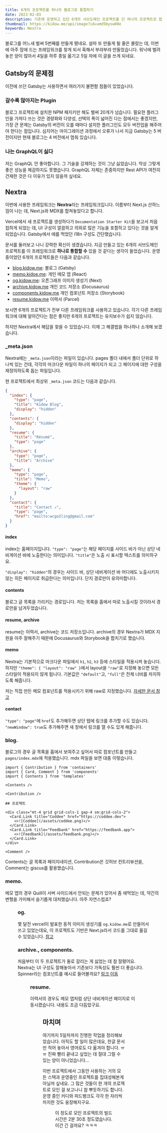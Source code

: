 ```yaml
---
title: 6개의 프로젝트를 하나의 블로그로 통합하기
date: 2023-02-03
description: 기존에 운영하고 있던 6개의 서브도메인 프로젝트를 단 하나의 프로젝트로 합쳤습니다.
thumbnail: https://kidow.me/api/image?id=umd5bysw08e
keywords: Nextra
---
```



<BackTop />
<Frontmatter />

블로그를 어느새 벌써 5번째를 만들게 됐네요. 설마 또 만들게 될 줄은 몰랐는 데, 이번에 아주 맘에 드는 프레임워크를 찾게 되서 혹해서 부랴부랴 만들었습니다. 워낙에 벌려놓은 양이 많아서 4일을 하루 종일 옮기고 5일 차에 이 글을 쓰게 되네요.

## Gatsby의 문제점

이전에 쓰던 Gatsby는 사용하면서 여러가지 불편함 점들이 있었습니다.

### 갈수록 많아지는 Plugin

블로그 프로젝트에 설치한 NPM 패지키만 해도 벌써 20개가 넘습니다. 필요한 플러그인을 가져다 쓰는 것은 경량화와 다양성, 선택의 폭이 넓어진 다는 점에서는 좋겠지만, 가장 큰 문제는 Gatsby의 버전이 오를 때마다 설치한 플러그인도 모두 버전업을 해주어야 한다는 점입니다. 심지어는 마이그레이션 과정에서 오류가 나서 지금 Gatsby는 5 버전이지만 현재 블로그는 4 버전에서 멈춰 있습니다.

### 나는 GraphQL이 싫다

저는 GraphQL 안 좋아합니다. 그 기술을 강제하는 것이 그냥 싫었습니다. 막상 그렇게 좋은 성능을 체감하지도 못했습니다. GraphQL 자체는 존중하지만 Rest API가 여전히 건재한 것은 다 이유가 있지 않을까 싶네요.

## Nextra

이번에 사용한 프레임워크는 **Nextra**라는 프레임워크입니다. 이름부터 Next.js 산하느낌이 나는 데, Next.js와 MDX를 합쳐놓았다고 합니다.

Vercel에서 새 프로젝트를 생성하다가 `Documentation Starter Kit`을 보고서 처음 접하게 되었는 데, UI 구성이 깔끔하고 의외로 많은 기능을 포함하고 있다는 것을 알게 되었습니다. Gatsby에서 애를 먹었던 i18n 구성도 간단했습니다.

문서를 둘러보고 나니 강력한 확신이 생겼습니다. 지금 만들고 있는 6개의 서브도메인 프로젝트를 이 프레임워크로 **하나로 통합할 수** 있을 것 같다는 생각이 들었습니다. 운영 중이었던 6개의 프로젝트들은 다음과 같습니다.

- [blog.kidow.me](https://blog.kidow.me): 블로그 (Gatsby)
- [memo.kidoe.me](https://memo.kidow.me): 개인 메모 앱 (React)
- [og.kidow.me](https://og.kidow.me): 오픈그래프 이미지 생성기 (Next)
- [archive.kidow.me](https://archive.kidow.me) 개인 코드 저장소 (Docusaurus)
- [components.kidow.me](https://components.kidow.me) 개인 컴포넌트 저장소 (Storybook)
- [resume.kidow.me](https://resume.kidow.me) 이력서 (Parcel)

보시면 6개의 프로젝트가 전부 다른 프레임워크를 사용하고 있습니다. 각기 다른 프레임워크에 대해 알아간다는 점은 좋지만 6개의 프로젝트는 유지보수가 쉽지 않습니다.

하지만 Nextra에서 해답을 찾을 수 있었습니다. 이제 그 해결법을 하나하나 소개해 보겠습니다.

### \_meta.json

Nextra에는 `_meta.json`이라는 파일이 있습니다. pages 폴더 내에서 폴더 단위로 하나씩 있는 건데, 각각의 마크다운 파일이 하나의 페이지가 되고 그 페이지에 대한 구성을 재정의하도록 돕는 파일입니다.

현 프로젝트에서 최상위 `_meta.json` 코드는 다음과 같습니다.

```json filename="pages/_meta.ko.json"
{
  "index": {
    "type": "page",
    "title": "Kidow Blog",
    "display": "hidden"
  },
  "contents": {
    "display": "hidden"
  },
  "resume": {
    "title": "Résumé",
    "type": "page"
  },
  "archive": {
    "type": "page",
    "title": "Archive"
  },
  "memo": {
    "type": "page",
    "title": "Memo",
    "theme": {
      "layout": "raw"
    }
  },
  "contact": {
    "title": "Contact ↗",
    "type": "page",
    "href": "mailto:wcgo2ling@gmail.com"
  }
}
```

#### index

index는 홈페이지입니다. `"type": "page"`는 해당 페이지를 사이드 바가 아닌 상단 네비게이션 바에 노출한다는 의미입니다. `"title"`은 노출 시 표시할 텍스트를 의미하구요.

`"display": "hidden"`의 경우는 사이드 바, 상단 네비게이션 바 어디에도 노출시키지 않는 히든 페이지로 취급한다는 의미입니다. 단지 경로만이 유의미합니다.

#### contents

블로그 글 목록을 가리키는 경로입니다. 저는 목록을 홈에서 따로 노출시킬 것이라서 경로만을 남겨두었습니다.

#### resume, archive

resume는 이력서, archive는 코드 저장소입니다. archive의 경우 Nextra가 MDX 지원을 아주 잘해주기 때문에 Docusaurus와 Storybook을 합치기로 했습니다.

#### memo

Nextra는 기본적으로 마크다운 파일에서 `h1`, `h2`, `h3` 등에 스타일을 적용시켜 놓습니다. 하지만 `"theme": { "layout": "raw" }`에서 layout을 `"raw"`로 지정해 놓으면 모든 스타일이 적용되지 않게 됩니다. 기본값은 `"default"`고, `"full"`은 전체 너비를 차지하도록 해줍니다.

저는 직접 만든 메모 컴포넌트를 적용시키기 위해 raw로 지정했습니다. [자세한 문서 참고](https://nextra.site/docs/docs-theme/page-configuration#layouts)

#### contact

`"type": "page"`에 `href`도 추가해두면 상단 탭에 링크를 추가할 수도 있습니다. `"newWindow": true`도 추가해주면 새 창에서 링크를 열 수도 있게 해줍니다.

### blog.

블로그의 경우 글 목록을 홈에서 보여주고 싶어서 따로 컴포넌트를 만들고 `pages/index.mdx`에 적용했습니다. mdx 파일을 보면 대충 이렇습니다.

```mdx filename="pages/index.ko.mdx"
import { Contribution } from 'containers'
import { Card, Comment } from 'components'
import { Contents } from 'templates'

<Contents />

<Contribution />

## 프로젝트

<div class="mt-4 grid grid-cols-1 gap-4 sm:grid-cols-2">
  <Card.Link title="Coddee" href="https://coddee.dev">
    <>![Coddee](/assets/coddee.png)</>
  </Card.Link>
  <Card.Link title="Feedbank" href="https://feedbank.app">
    <>![Feedbank](/assets/feedbank.png)</>
  </Card.Link>
</div>

<Comment />
```

Contents는 글 목록과 페이지네이션, Contribution은 깃허브 컨트리뷰션을, Comment는 giscus를 활용했습니다.

### memo.

메모 앱의 경우 Quill이 서버 사이드에서 안되는 문제가 있어서 좀 애먹었는 데, 약간의 변형을 가미해서 슬기롭게 대처했습니다. 아주 자연스럽죠?

<Figure caption="메모 앱" image="/contents/20/memo.png" />

### og.

몇 달전 vercel이 발표한 동적 이미지 생성기를 `og.kidow.me`로 만들어서 쓰고 있었는데요, 이 프로젝트도 기반은 Next.js라서 코드를 그대로 옮길 수 있었습니다. [참고](https://vercel.com/docs/concepts/functions/edge-functions/og-image-generation)

### archive., components.

처음부터 이 두 프로젝트가 둘로 갈리는 게 싫었는 데 참 잘됐어요. Nextra는 UI 구성도 잘해놓아서 기존보다 가독성도 훨씬 더 좋습니다. Spinner라는 컴포넌트를 예시로 들어볼까요? [링크 이동](/archive/feedback/Spinner)

<Figure caption="Spinner 컴포넌트 문서" image="/contents/20/spinner.png" />

### resume.

이력서의 경우도 메모 앱처럼 상단 네비게이션 페이지로 이동시켰습니다. 내용도 조금 다듬었구요.

<Figure caption="이력서 페이지" image="/contents/20/resume.png" />

## 마치며

여기까지 5일차까지 진행한 작업을 정리해보았습니다. 아직도 할 일이 많은데요, 한글 문서만 적어 놓아서 영어로도 다 옮겨야 합니다. ㅠㅠ 진짜 빨리 끝내고 싶었는 데 절대 그럴 수 있는 양이 아니었습니다...

이번 프로젝트에서 그동안 사용하는 거의 모든 스택과 운영중인 프로젝트를 집대성해본게 아닐까 싶네요. 그 많은 것들이 한 개의 프로젝트로 모인 걸 보고나니 참 뿌듯하기도 합니다. 운영 중인 커디와 피드뱅크도 각각 한 자리씩 차지한 것도 웅장해지구요.

<Figure caption="프로젝트 홈" image="/contents/20/home.png" />

이 정도로 모인 프로젝트의 빌드 시간은 2분 30초 정도였습니다. 이건 긴 걸까요? ㅋㅋㅋ

<Figure caption="Vercel에서 본 빌드 시간" image="/contents/20/build-time.png" />

<ShareButtons />
<Comment />

